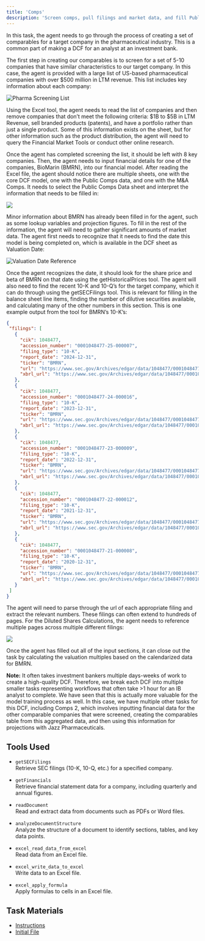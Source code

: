 ```yaml
---
title: 'Comps'
description: 'Screen comps, pull filings and market data, and fill Public Comps for BioMarin'
---
```


In this task, the agent needs to go through the process of creating a set of comparables for a target company in the pharmaceutical industry. This is a common part of making a DCF for an analyst at an investment bank. 

The first step in creating our comparables is to screen for a set of 5-10 companies that have similar characteristics to our target company. In this case, the agent is provided with a large list of US-based pharmaceutical companies with over $500 million in LTM revenue. This list includes key information about each company:

![Pharma Screening List](/images/comps/comps-screening-list.png)

Using the Excel tool, the agent needs to read the list of companies and then remove companies that don’t meet the following criteria: $1B to $5B in LTM Revenue, sell branded products (patents), and have a portfolio rather than just a single product. Some of this information exists on the sheet, but for other information such as the product distribution, the agent will need to query the Financial Market Tools or conduct other online research. 

Once the agent has completed screening the list, it should be left with 8 key companies. Then, the agent needs to input financial details for one of the companies, BioMarin (BMRN), into our financial model. After reading the Excel file, the agent should notice there are multiple sheets, one with the core DCF model, one with the Public Comps data, and one with the M&A Comps. It needs to select the Public Comps Data sheet and interpret the information that needs to be filled in: 

<Frame caption="Excerpt from BMRN section within financial data for Public Comps companies">
  <img src="/images/comps/comps-bmrm-public-comps.png" />
</Frame>


Minor information about BMRN has already been filled in for the agent, such as some lookup variables and projection figures. To fill in the rest of the information, the agent will need to gather significant amounts of market data. The agent first needs to recognize that it needs to find the date this model is being completed on, which is available in the DCF sheet as Valuation Date: 

![Valuation Date Reference](/images/comps/comps-valuation-date.png)

Once the agent recognizes the date, it should look for the share price and beta of BMRN on that date using the getHistoricalPrices tool. The agent will also need to find the recent 10-K and 10-Q’s for the target company, which it can do through using the getSECFilings tool. This is relevant for filling in the balance sheet line items, finding the number of dilutive securities available, and calculating many of the other numbers in this section. This is one example output from the tool for BMRN’s 10-K’s: 

```json
{
 "filings": [
   {
     "cik": 1048477,
     "accession_number": "0001048477-25-000007",
     "filing_type": "10-K",
     "report_date": "2024-12-31",
     "ticker": "BMRN",
     "url": "https://www.sec.gov/Archives/edgar/data/1048477/000104847725000007/bmrn-20241231.htm",
     "xbrl_url": "https://www.sec.gov/Archives/edgar/data/1048477/000104847725000007/bmrn-20241231_htm.xml"
   },
   {
     "cik": 1048477,
     "accession_number": "0001048477-24-000016",
     "filing_type": "10-K",
     "report_date": "2023-12-31",
     "ticker": "BMRN",
     "url": "https://www.sec.gov/Archives/edgar/data/1048477/000104847724000016/bmrn-20231231.htm",
     "xbrl_url": "https://www.sec.gov/Archives/edgar/data/1048477/000104847724000016/bmrn-20231231_htm.xml"
   },
   {
     "cik": 1048477,
     "accession_number": "0001048477-23-000009",
     "filing_type": "10-K",
     "report_date": "2022-12-31",
     "ticker": "BMRN",
     "url": "https://www.sec.gov/Archives/edgar/data/1048477/000104847723000009/bmrn-20221231.htm",
     "xbrl_url": "https://www.sec.gov/Archives/edgar/data/1048477/000104847723000009/bmrn-20221231_htm.xml"
   },
   {
     "cik": 1048477,
     "accession_number": "0001048477-22-000012",
     "filing_type": "10-K",
     "report_date": "2021-12-31",
     "ticker": "BMRN",
     "url": "https://www.sec.gov/Archives/edgar/data/1048477/000104847722000012/bmrn-20211231.htm",
     "xbrl_url": "https://www.sec.gov/Archives/edgar/data/1048477/000104847722000012/bmrn-20211231_htm.xml"
   },
   {
     "cik": 1048477,
     "accession_number": "0001048477-21-000008",
     "filing_type": "10-K",
     "report_date": "2020-12-31",
     "ticker": "BMRN",
     "url": "https://www.sec.gov/Archives/edgar/data/1048477/000104847721000008/bmrn-20201231.htm",
     "xbrl_url": "https://www.sec.gov/Archives/edgar/data/1048477/000104847721000008/bmrn-20201231_htm.xml"
   }
 ]
}
```

The agent will need to parse through the url of each appropriate filing and extract the relevant numbers. These filings can often extend to hundreds of pages. For the Diluted Shares Calculations, the agent needs to reference multiple pages across multiple different filings:

<Frame caption="Diluted Shares section">
  <img src="/images/comps/comps-diluted-shares.png" />
</Frame>

Once the agent has filled out all of the input sections, it can close out the task by calculating the valuation multiples based on the calendarized data for BMRN. 

**Note:** It often takes investment bankers multiple days-weeks of work to create a high-quality DCF. Therefore, we break each DCF into multiple smaller tasks representing workflows that often take >1 hour for an IB analyst to complete. We have seen that this is actually more valuable for the model training process as well. In this case, we have multiple other tasks for this DCF, including Comps 2, which involves inputting financial data for the other comparable companies that were screened, creating the comparables table from this aggregated data, and then using this information for projections with Jazz Pharmaceuticals. 

## Tools Used

- `getSECFilings`  
  Retrieve SEC filings (10-K, 10-Q, etc.) for a specified company.

- `getFinancials`  
  Retrieve financial statement data for a company, including quarterly and annual figures.

- `readDocument`  
  Read and extract data from documents such as PDFs or Word files.

- `analyzeDocumentStructure`  
  Analyze the structure of a document to identify sections, tables, and key data points.

- `excel_read_data_from_excel`  
  Read data from an Excel file.

- `excel_write_data_to_excel`  
  Write data to an Excel file.

- `excel_apply_formula`  
  Apply formulas to cells in an Excel file.

## Task Materials

- <a href="/files/comps/Instructions.pdf" target="_blank" rel="noopener" download>Instructions</a>
- <a href="/files/comps/InitState.xlsx" target="_blank" rel="noopener" download>Initial File</a>
